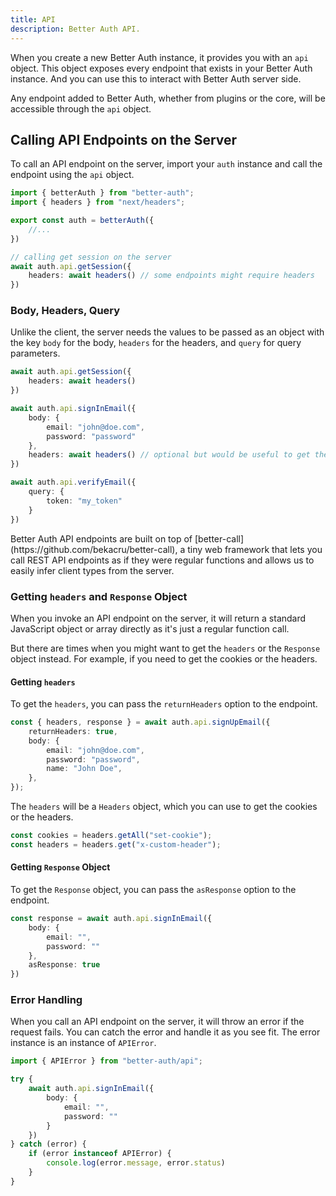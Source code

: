```yaml
---
title: API
description: Better Auth API.
---
```


When you create a new Better Auth instance, it provides you with an `api` object. This object exposes every endpoint that exists in your Better Auth instance. And you can use this to interact with Better Auth server side.

Any endpoint added to Better Auth, whether from plugins or the core, will be accessible through the `api` object.

## Calling API Endpoints on the Server

To call an API endpoint on the server, import your `auth` instance and call the endpoint using the `api` object.

```ts title="server.ts"
import { betterAuth } from "better-auth";
import { headers } from "next/headers";

export const auth = betterAuth({
    //...
})

// calling get session on the server
await auth.api.getSession({
    headers: await headers() // some endpoints might require headers
})
```

### Body, Headers, Query

Unlike the client, the server needs the values to be passed as an object with the key `body` for the body, `headers` for the headers, and `query` for query parameters.

```ts title="server.ts"
await auth.api.getSession({
    headers: await headers()
})

await auth.api.signInEmail({
    body: {
        email: "john@doe.com",
        password: "password"
    },
    headers: await headers() // optional but would be useful to get the user IP, user agent, etc.
})

await auth.api.verifyEmail({
    query: {
        token: "my_token"
    }
})
```

<Callout>
Better Auth API endpoints are built on top of [better-call](https://github.com/bekacru/better-call), a tiny web framework that lets you call REST API endpoints as if they were regular functions and allows us to easily infer client types from the server.
</Callout>

### Getting `headers` and `Response` Object

When you invoke an API endpoint on the server, it will return a standard JavaScript object or array directly as it's just a regular function call.

But there are times when you might want to get the `headers` or the `Response` object instead. For example, if you need to get the cookies or the headers.

#### Getting `headers`

To get the `headers`, you can pass the `returnHeaders` option to the endpoint.

```ts
const { headers, response } = await auth.api.signUpEmail({
	returnHeaders: true,
	body: {
		email: "john@doe.com",
		password: "password",
		name: "John Doe",
	},
});
```

The `headers` will be a `Headers` object, which you can use to get the cookies or the headers.

```ts
const cookies = headers.getAll("set-cookie");
const headers = headers.get("x-custom-header");
```

#### Getting `Response` Object

To get the `Response` object, you can pass the `asResponse` option to the endpoint.

```ts title="server.ts"
const response = await auth.api.signInEmail({
    body: {
        email: "",
        password: ""
    },
    asResponse: true
})
```

### Error Handling

When you call an API endpoint on the server, it will throw an error if the request fails. You can catch the error and handle it as you see fit. The error instance is an instance of `APIError`.

```ts title="server.ts"
import { APIError } from "better-auth/api";

try {
    await auth.api.signInEmail({
        body: {
            email: "",
            password: ""
        }
    })
} catch (error) {
    if (error instanceof APIError) {
        console.log(error.message, error.status)
    }
}
```
